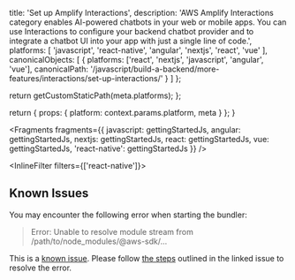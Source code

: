 
  title: 'Set up Amplify Interactions',
  description:
    'AWS Amplify Interactions category enables AI-powered chatbots in your web or mobile apps. You can use Interactions to configure your backend chatbot provider and to integrate a chatbot UI into your app with just a single line of code.',
  platforms: [
    'javascript',
    'react-native',
    'angular',
    'nextjs',
    'react',
    'vue'
  ],
  canonicalObjects: [
    {
      platforms: ['react', 'nextjs', 'javascript', 'angular', 'vue'],
      canonicalPath:
        '/javascript/build-a-backend/more-features/interactions/set-up-interactions/'
    }
  ]
};

  return getCustomStaticPath(meta.platforms);
};

  return {
    props: {
      platform: context.params.platform,
      meta
    }
  };
}


<Fragments
  fragments={{
    javascript: gettingStartedJs,
    angular: gettingStartedJs,
    nextjs: gettingStartedJs,
    react: gettingStartedJs,
    vue: gettingStartedJs,
    'react-native': gettingStartedJs
  }}
/>

<InlineFilter filters={['react-native']}>

## Known Issues

You may encounter the following error when starting the bundler:

> Error: Unable to resolve module stream from /path/to/node_modules/@aws-sdk/...

This is a [known issue](https://github.com/aws/aws-sdk-js-v3/issues/4877). Please follow [the steps](https://github.com/aws/aws-sdk-js-v3/issues/4877#issuecomment-1656007484) outlined in the linked issue to resolve the error.

</InlineFilter>
